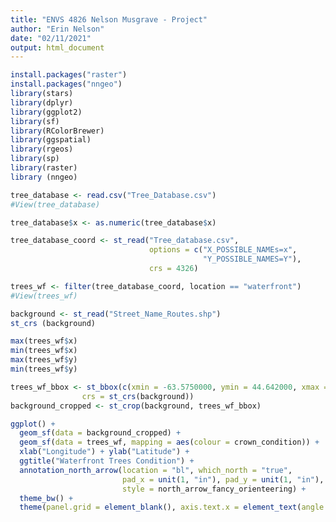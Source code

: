 ```yaml
---
title: "ENVS 4826 Nelson Musgrave - Project"
author: "Erin Nelson"
date: "02/11/2021"
output: html_document
---
```


```r
install.packages("raster")
install.packages("nngeo")
library(stars)
library(dplyr)
library(ggplot2)
library(sf)
library(RColorBrewer)
library(ggspatial)
library(rgeos)
library(sp)
library(raster)
library (nngeo)

tree_database <- read.csv("Tree_Database.csv")
#View(tree_database)

tree_database$x <- as.numeric(tree_database$x)

tree_database_coord <- st_read("Tree_database.csv",
                               options = c("X_POSSIBLE_NAMEs=x", 
                                           "Y_POSSIBLE_NAMES=Y"),
                               crs = 4326) 

trees_wf <- filter(tree_database_coord, location == "waterfront")
#View(trees_wf)

background <- st_read("Street_Name_Routes.shp")
st_crs (background)

max(trees_wf$x)
min(trees_wf$x)
max(trees_wf$y)
min(trees_wf$y)

trees_wf_bbox <- st_bbox(c(xmin = -63.5750000, ymin = 44.642000, xmax = -63.566000, ymax = 44.6510000),
                crs = st_crs(background))
background_cropped <- st_crop(background, trees_wf_bbox)

```



```r

ggplot() +
  geom_sf(data = background_cropped) +
  geom_sf(data = trees_wf, mapping = aes(colour = crown_condition)) +
  xlab("Longitude") + ylab("Latitude") + 
  ggtitle("Waterfront Trees Condition") + 
  annotation_north_arrow(location = "bl", which_north = "true", 
                         pad_x = unit(1, "in"), pad_y = unit(1, "in"),
                         style = north_arrow_fancy_orienteering) +
  theme_bw() +
  theme(panel.grid = element_blank(), axis.text.x = element_text(angle = 90, vjust = 0.5, hjust=1))
```


